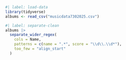 ```r
#| label: load-data
library(tidyverse)
albums <- read_csv("musicdata7302025.csv")
```

```r
#| label: separate-clean
albums |>
  separate_wider_regex(
    cols = Name,
    patterns = c(name = ".*", score = "\\d\\.\\d*"),
    too_few = "align_start"
  ) 
```
